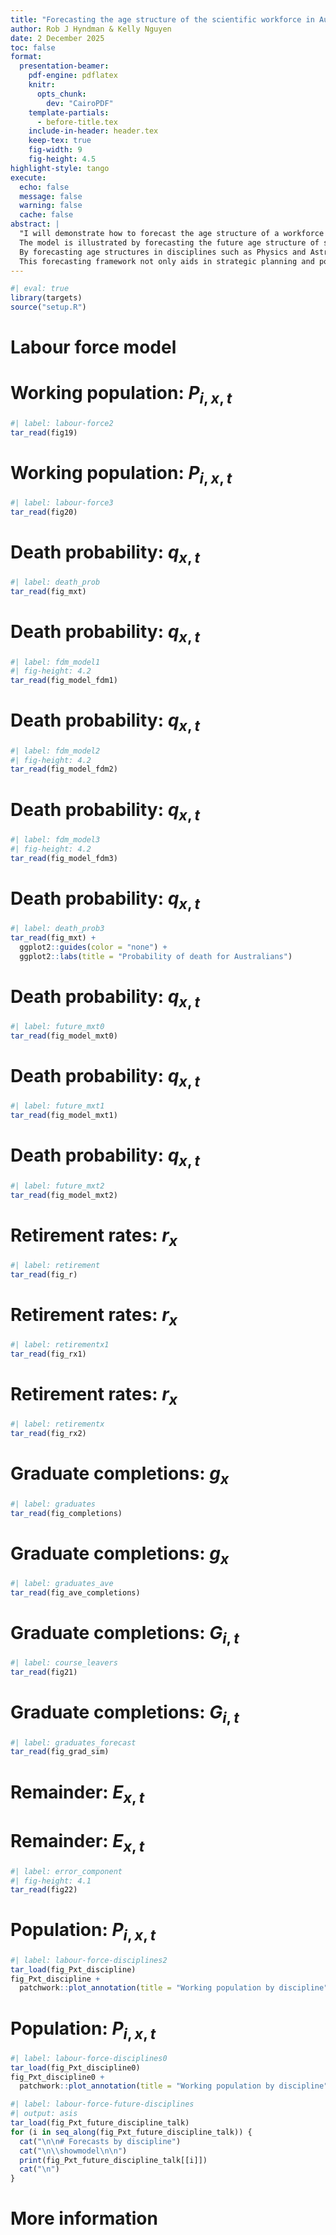 ```yaml
---
title: "Forecasting the age structure of the scientific workforce in Australia"
author: Rob J Hyndman & Kelly Nguyen
date: 2 December 2025
toc: false
format:
  presentation-beamer:
    pdf-engine: pdflatex
    knitr:
      opts_chunk:
        dev: "CairoPDF"
    template-partials:
      - before-title.tex
    include-in-header: header.tex
    keep-tex: true
    fig-width: 9
    fig-height: 4.5
highlight-style: tango
execute:
  echo: false
  message: false
  warning: false
  cache: false
abstract: |
  "I will demonstrate how to forecast the age structure of a workforce using demographic growth-balance equations that incorporate functional data components for graduate influx, international mobility, retirement, and mortality. This model adapts the stochastic population framework proposed by Hyndman and Booth (IJF, 2008), substituting the birth component at age 0 with a graduation process at any age, and integrating retirement dynamics alongside a standard mortality process. It accommodates variable graduate influx, international mobility, and aging, through functional data components.
  The model is illustrated by forecasting the future age structure of scientific disciplines in Australia, utilising a variety of data sources. Data limitations are addressed through cohort interpolation and constrained penalised regression splines in order to obtain a workable data set. A combination of local and global ARIMA models is employed to address the temporal dynamics in the time series components.
  By forecasting age structures in disciplines such as Physics and Astronomy, Mathematical Sciences, Chemical Sciences, Earth Sciences, and Biological Sciences, the model informs strategic workforce planning and policy development.
  This forecasting framework not only aids in strategic planning and policy formulation within the scientific community, but also offers a blueprint for other professional sectors seeking to understand workforce dynamics amid demographic shifts."
---
```


```r
#| eval: true
library(targets)
source("setup.R")
```

# Labour force model
\vspace*{-0.2cm}
\begin{alertblock}{}
\centerline{$P_{i,x+1,t+1} = P_{i,x,t} - D_{i,x,t} - R_{i,x,t} + G_{i,x,t} + E_{i,x,t}$}
\end{alertblock}\vspace*{-0.2cm}
\begin{block}{}
\centerline{
  $i = $ Discipline \quad
  $x = $ Age        \quad
  $t = $ Year
}
\end{block}\vspace*{-1.05cm}
\begin{align*}
P_{i,x,t} &= \text{number of equivalent full-time workers} \\
D_{i,x,t} &= \text{number of deaths} \sim \text{Binomial}(P_{i,x,t}, q_{x,t})\\
R_{i,x,t} &= \text{number of retirements}  \sim \text{Binomial}(P_{i,x,t} - D_{i,x,t}, r_{x})\\
G_{i,x,t} &= g_xG_{i,t} = \text{number of graduates who work in discipline $i$} \\
E_{i,x,t} &= \text{other changes (career changes, migration, etc.)} 
\end{align*}\pause\vspace*{-0.65cm}

\begin{block}{}
Simulate future sample paths of $P_{i,x,t}$ by simulating future\\
$q_{x,t}$, $D_{i,x,t}$, $R_{i,x,t}$, $G_{i,t}$ and $E_{i,x,t}$
\end{block}
\vspace*{10cm}

# Working population: $P_{i,x,t}$
\showmodel

```r
#| label: labour-force2
tar_read(fig19)
```

# Working population: $P_{i,x,t}$
\showmodel

```r
#| label: labour-force3
tar_read(fig20)
```

# Death probability: $q_{x,t}$
\showmodel
\begin{textblock}{5.1}(10.7,.7)\fontsize{12.5}{12.5}\sf
\begin{alertblock}{}
$D_{i,x,t} \sim \text{Binomial}(P_{i,x,t}, q_{x,t})$
\end{alertblock}
\end{textblock}

```r
#| label: death_prob
tar_read(fig_mxt)
```

# Death probability: $q_{x,t}$
\showmodel
\begin{textblock}{5.1}(10.7,.7)\fontsize{12.5}{12.5}\sf
\begin{alertblock}{}
$D_{i,x,t} \sim \text{Binomial}(P_{i,x,t}, q_{x,t})$
\end{alertblock}
\end{textblock}
\vspace*{0.8cm}

```r
#| label: fdm_model1
#| fig-height: 4.2
tar_read(fig_model_fdm1)
```

\begin{textblock}{5.2}(0.3,6.2)
\begin{block}{}\fontsize{12}{13}\sf
\centerline{$q_{x,t} = \mu(x) + \displaystyle\sum_{k=1}^6 \beta_{k,t}\phi_k(x) + \varepsilon_t(x)$}
$\beta_{k,t} \sim$ ARIMA
\end{block}
\end{textblock}
\begin{textblock}{1}(0.4,2.0)\fontsize{11}{13}\sf$\mu(x)$\end{textblock}
\begin{textblock}{1}(5.45,2.0)\fontsize{11}{13}\sf$\phi_1(x)$\end{textblock}
\begin{textblock}{1}(10.3,2.0)\fontsize{11}{13}\sf$\phi_2(x)$\end{textblock}
\begin{textblock}{1}(5.45,5.6)\fontsize{11}{13}\sf$\beta_{1,t}$\end{textblock}
\begin{textblock}{1}(10.3,5.6)\fontsize{11}{13}\sf$\beta_{2,t}$\end{textblock}

# Death probability: $q_{x,t}$
\showmodel
\begin{textblock}{5.1}(10.7,.7)\fontsize{12.5}{12.5}\sf
\begin{alertblock}{}
$D_{i,x,t} \sim \text{Binomial}(P_{i,x,t}, q_{x,t})$
\end{alertblock}
\end{textblock}
\vspace*{0.8cm}

```r
#| label: fdm_model2
#| fig-height: 4.2
tar_read(fig_model_fdm2)
```

\begin{textblock}{5.2}(0.3,6.2)
\begin{block}{}\fontsize{12}{13}\sf
\centerline{$q_{x,t} = \mu(x) + \displaystyle\sum_{k=1}^6 \beta_{k,t}\phi_k(x) + \varepsilon_t(x)$}
$\beta_{k,t} \sim$ ARIMA
\end{block}
\end{textblock}
\begin{textblock}{1}(0.4,2.0)\fontsize{11}{13}\sf$\mu(x)$\end{textblock}
\begin{textblock}{1}(5.45,2.0)\fontsize{11}{13}\sf$\phi_3(x)$\end{textblock}
\begin{textblock}{1}(10.3,2.0)\fontsize{11}{13}\sf$\phi_4(x)$\end{textblock}
\begin{textblock}{1}(5.45,5.6)\fontsize{11}{13}\sf$\beta_{3,t}$\end{textblock}
\begin{textblock}{1}(10.3,5.6)\fontsize{11}{13}\sf$\beta_{4,t}$\end{textblock}

# Death probability: $q_{x,t}$
\showmodel
\begin{textblock}{5.1}(10.7,.7)\fontsize{12.5}{12.5}\sf
\begin{alertblock}{}
$D_{i,x,t} \sim \text{Binomial}(P_{i,x,t}, q_{x,t})$
\end{alertblock}
\end{textblock}
\vspace*{0.8cm}

```r
#| label: fdm_model3
#| fig-height: 4.2
tar_read(fig_model_fdm3)
```

\begin{textblock}{5.2}(0.3,6.2)
\begin{block}{}\fontsize{12}{13}\sf
\centerline{$q_{x,t} = \mu(x) + \displaystyle\sum_{k=1}^6 \beta_{k,t}\phi_k(x) + \varepsilon_t(x)$}
$\beta_{k,t} \sim$ ARIMA
\end{block}
\end{textblock}
\begin{textblock}{1}(0.4,2.0)\fontsize{11}{13}\sf$\mu(x)$\end{textblock}
\begin{textblock}{1}(5.45,2.0)\fontsize{11}{13}\sf$\phi_5(x)$\end{textblock}
\begin{textblock}{1}(10.3,2.0)\fontsize{11}{13}\sf$\phi_6(x)$\end{textblock}
\begin{textblock}{1}(5.45,5.6)\fontsize{11}{13}\sf$\beta_{5,t}$\end{textblock}
\begin{textblock}{1}(10.3,5.6)\fontsize{11}{13}\sf$\beta_{6,t}$\end{textblock}

# Death probability: $q_{x,t}$
\showmodel
\begin{textblock}{5.1}(10.7,.7)\fontsize{12.5}{12.5}\sf
\begin{alertblock}{}
$D_{i,x,t} \sim \text{Binomial}(P_{i,x,t}, q_{x,t})$
\end{alertblock}
\end{textblock}

```r
#| label: death_prob3
tar_read(fig_mxt) +
  ggplot2::guides(color = "none") +
  ggplot2::labs(title = "Probability of death for Australians")
```

# Death probability: $q_{x,t}$
\showmodel
\begin{textblock}{5.1}(10.7,.7)\fontsize{12.5}{12.5}\sf
\begin{alertblock}{}
$D_{i,x,t} \sim \text{Binomial}(P_{i,x,t}, q_{x,t})$
\end{alertblock}
\end{textblock}

```r
#| label: future_mxt0
tar_read(fig_model_mxt0)
```

# Death probability: $q_{x,t}$
\showmodel
\begin{textblock}{5.1}(10.7,.7)\fontsize{12.5}{12.5}\sf
\begin{alertblock}{}
$D_{i,x,t} \sim \text{Binomial}(P_{i,x,t}, q_{x,t})$
\end{alertblock}
\end{textblock}

```r
#| label: future_mxt1
tar_read(fig_model_mxt1)
```

# Death probability: $q_{x,t}$
\showmodel
\begin{textblock}{5.1}(10.7,.7)\fontsize{12.5}{12.5}\sf
\begin{alertblock}{}
$D_{i,x,t} \sim \text{Binomial}(P_{i,x,t}, q_{x,t})$
\end{alertblock}
\end{textblock}

```r
#| label: future_mxt2
tar_read(fig_model_mxt2)
```

# Retirement rates: $r_{x}$
\showmodel
\begin{textblock}{6.1}(9.7,.7)\fontsize{12.5}{12.5}\sf
\begin{alertblock}{}
$R_{i,x,t} \sim \text{Binomial}(P_{i,x,t} - D_{i,x,t}, r_{x})$
\end{alertblock}
\end{textblock}

```r
#| label: retirement
tar_read(fig_r)
```

# Retirement rates: $r_{x}$
\showmodel
\begin{textblock}{6.1}(9.7,.7)\fontsize{12.5}{12.5}\sf
\begin{alertblock}{}
$R_{i,x,t} \sim \text{Binomial}(P_{i,x,t} - D_{i,x,t}, r_{x})$
\end{alertblock}
\end{textblock}

```r
#| label: retirementx1
tar_read(fig_rx1)
```

# Retirement rates: $r_{x}$
\showmodel
\begin{textblock}{6.1}(9.7,.7)\fontsize{12.5}{12.5}\sf
\begin{alertblock}{}
$R_{i,x,t} \sim \text{Binomial}(P_{i,x,t} - D_{i,x,t}, r_{x})$
\end{alertblock}
\end{textblock}

```r
#| label: retirementx
tar_read(fig_rx2)
```

# Graduate completions: $g_{x}$
\showmodel

```r
#| label: graduates
tar_read(fig_completions)
```

# Graduate completions: $g_{x}$
\showmodel

```r
#| label: graduates_ave
tar_read(fig_ave_completions)
```

# Graduate completions: $G_{i,t}$
\showmodel

```r
#| label: course_leavers
tar_read(fig21)
```

\only<2>{\begin{textblock}{4}(11,6.5)
\begin{block}{}
Global Model:\\ ARIMA(0,1,1) + drift
\end{block}
\end{textblock}}

# Graduate completions: $G_{i,t}$
\showmodel

```r
#| label: graduates_forecast
tar_read(fig_grad_sim)
```

\begin{textblock}{4}(11,6.5)
\begin{block}{}
Global Model:\\
ARIMA(0,1,1) + drift
\end{block}
\end{textblock}

# Remainder: $E_{x,t}$
\showmodel
\begin{alertblock}{}
\centerline{$E_{i,x,t} = P_{i,x+1,t+1} - P_{i,x,t} + D_{i,x,t} + R_{i,x,t} - g_{x}G_{i,t}$}
\end{alertblock}
\vspace*{10cm}

# Remainder: $E_{x,t}$
\showmodel
\begin{alertblock}{}
\centerline{$E_{i,x,t} = P_{i,x+1,t+1} - P_{i,x,t} + D_{i,x,t} + R_{i,x,t} - g_{x}G_{i,t}$}
\end{alertblock}

```r
#| label: error_component
#| fig-height: 4.1
tar_read(fig22)
```

\begin{textblock}{4.3}(11,6.5)\fontsize{12}{12}\sf
\begin{block}{}
Simulate using functional time series models, as for $q_{x,t}$.
\end{block}
\end{textblock}

# Population: $P_{i,x,t}$
\showmodel

```r
#| label: labour-force-disciplines2
tar_load(fig_Pxt_discipline)
fig_Pxt_discipline +
  patchwork::plot_annotation(title = "Working population by discipline")
```

# Population: $P_{i,x,t}$
\showmodel

```r
#| label: labour-force-disciplines0
tar_load(fig_Pxt_discipline0)
fig_Pxt_discipline0 +
  patchwork::plot_annotation(title = "Working population by discipline")
```

```r
#| label: labour-force-future-disciplines
#| output: asis
tar_load(fig_Pxt_future_discipline_talk)
for (i in seq_along(fig_Pxt_future_discipline_talk)) {
  cat("\n\n# Forecasts by discipline")
  cat("\n\\showmodel\n\n")
  print(fig_Pxt_future_discipline_talk[[i]])
  cat("\n")
}
```

# More information

\begin{textblock}{10.2}(2.9,3.6)
\begin{alertblock}{}
\fontsize{24}{28}\sf\bfseries\centering
\href{https://robjhyndman.com/asc2025}{robjhyndman.com/asc2025}
\end{alertblock}
\end{textblock}

